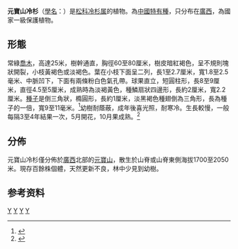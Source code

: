{{Speciesbox 
| genus = Abies
| species = yuanbaoshanensis
| status = CR
| status_system = IUCN3.1
| status_ref = <ref name=IUCN>{{IUCN|version=2011.2|assessors= Farjon, A., Li, J.-y., Li, N., Li, Y., Carter, G., Katsuki, T., Liao, W., Luscombe, D, Qin, H.-n., Rao, L.-b., Rushforth, K., Yang, Y., Yu, S., Xiang, Q. & Zhang, D|year=2011|id=32319|title=Abies yuanbaoshanensis|downloaded=2018.7.27}}</ref>
| authority = (D. Don) Mirb.
}}

'''元寶山冷杉'''（[[學名|學名]]：{{lang|la|''Abies yuanbaoshanensis''}}）是[[松科|松科]][[冷杉属|冷杉属]]的植物。為[[中國|中國]][[特有種|特有種]]，只分布在[[廣西|廣西]]，為國家一級保護植物。

==形態==
常綠[[喬木|喬木]]，高達25米，樹幹通直，胸徑60至80厘米​​，樹皮暗紅褐色，呈不規則塊狀開裂，小枝黃褐色或淡褐色。葉在小枝下面呈二列，長1至2.7厘米，寬1.8至2.5毫米、中脈凹下，下面有兩條粉白色氣孔帶。球果直立，短圓柱形，長8至9厘米，直徑4.5至5厘米，成熟時為淡褐黃色，種鱗扇狀四邊形，長約2厘米，寬2.2厘米。[[種子|種子]]是倒三角狀，橢圓形，長約1厘米，淡黑褐色種翅倒為三角形，長為種子的一倍，寬9至11毫米。<ref>{{Cite web |url=http://guoqing.china.com.cn/2012-12/22/content_27488483.htm |title=中國植物百科 國家重點保護野生植物 |accessdate=2014-02-06 |archive-date=2013-02-19 |archive-url=https://web.archive.org/web/20130219072055/http://guoqing.china.com.cn/2012-12/22/content_27488483.htm |dead-url=no }}</ref>幼樹耐蔭蔽，成年後喜光照，耐寒冷。生長較慢，一般每隔3至4年結果一次，5月開花，10月果成熟。<ref>{{Cite web |url=http://www.chinaculture.org/gb/cn_zggk/2004-06/28/content_55805.htm |title=元寶山冷杉 |accessdate=2014-02-06 |archive-date=2014-02-22 |archive-url=https://web.archive.org/web/20140222144747/http://www.chinaculture.org/gb/cn_zggk/2004-06/28/content_55805.htm |dead-url=no }}</ref>

==分佈==
元寶山冷杉僅分佈於[[廣西|廣西]]北部的[[元寶山|元寶山]]，散生於山脊或山脊東側海拔1700至2050米。現存百餘株個體，天然更新不良，林中少見到幼樹。

==参考资料==
{{reflist}}
{{Taxonbar|from=Q146250}}

[[Category:冷杉屬|Y]]
[[Category:廣西植物|Y]]
[[Category:中國特有植物|Y]]
[[Category:中國國家一級保護植物|Y]]